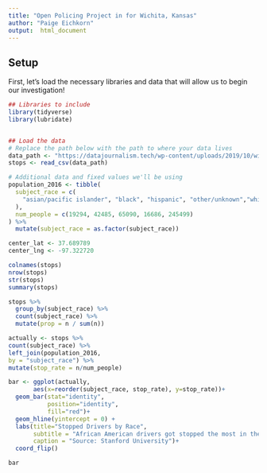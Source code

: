 ---
title: "Open Policing Project in for Wichita, Kansas"
author: "Paige Eichkorn"
output:  html_document
---

## Setup

First, let's load the necessary libraries and data that will allow us to
begin our investigation!

```{r setup, message=FALSE,  warning=FALSE}
## Libraries to include
library(tidyverse)
library(lubridate)


## Load the data
# Replace the path below with the path to where your data lives
data_path <- "https://datajournalism.tech/wp-content/uploads/2019/10/wichita.csv"
stops <- read_csv(data_path)

# Additional data and fixed values we'll be using
population_2016 <- tibble(
  subject_race = c(
    "asian/pacific islander", "black", "hispanic", "other/unknown","white"
  ),
  num_people = c(19294, 42485, 65090, 16686, 245499)
) %>% 
  mutate(subject_race = as.factor(subject_race))

center_lat <- 37.689789
center_lng <- -97.322720
```

```{r}
colnames(stops)
nrow(stops)
str(stops)
summary(stops)
```

```{r}

stops %>% 
  group_by(subject_race) %>% 
  count(subject_race) %>% 
  mutate(prop = n / sum(n))
```

``` {r}
actually <- stops %>% 
count(subject_race) %>% 
left_join(population_2016,
by = "subject_race") %>% 
mutate(stop_rate = n/num_people)
```

```{r bar-chart}

bar <- ggplot(actually,
       aes(x=reorder(subject_race, stop_rate), y=stop_rate))+
  geom_bar(stat="identity", 
           position="identity", 
           fill="red")+
  geom_hline(yintercept = 0) +
  labs(title="Stopped Drivers by Race",
       subtitle = "African American drivers got stopped the most in the city of Wichita Kansas",
       caption = "Source: Stanford University")+
  coord_flip()

bar
```